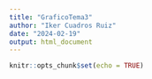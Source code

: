```yaml
---
title: "GraficoTema3"
author: "Iker Cuadros Ruiz"
date: "2024-02-19"
output: html_document
---
```


```r
knitr::opts_chunk$set(echo = TRUE)
```

